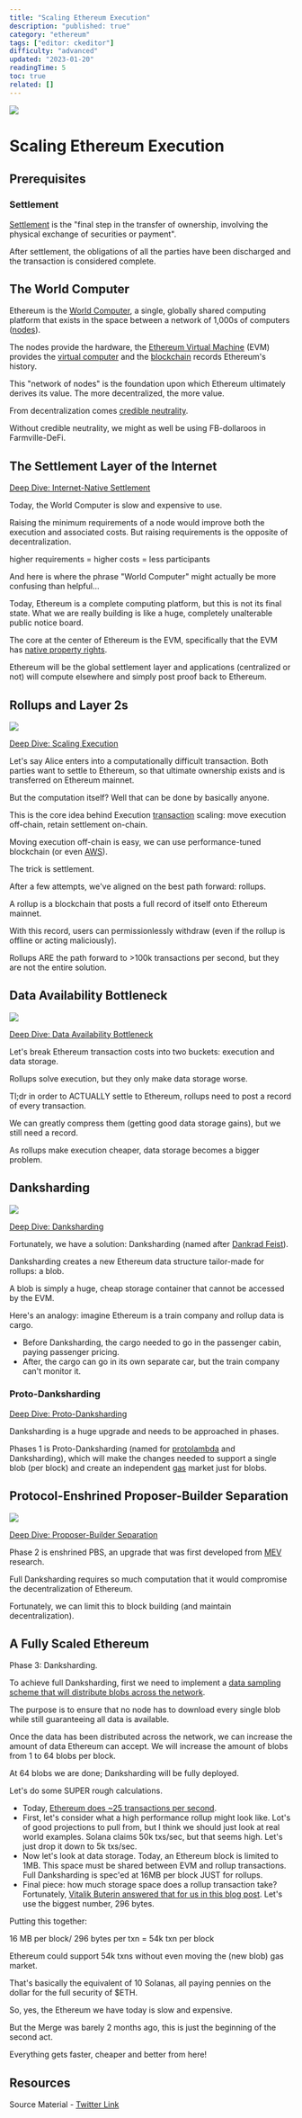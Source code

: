 ```yaml
---
title: "Scaling Ethereum Execution"
description: "published: true"
category: "ethereum"
tags: ["editor: ckeditor"]
difficulty: "advanced"
updated: "2023-01-20"
readingTime: 5
toc: true
related: []
---
```


![](/images/scaling-1.jpeg)

# Scaling Ethereum Execution

## Prerequisites

### Settlement

[Settlement](https://inevitableeth.com/home/concepts/settlement) is the "final step in the transfer of ownership, involving the physical exchange of securities or payment". 

After settlement, the obligations of all the parties have been discharged and the transaction is considered complete.

## The World Computer

Ethereum is the [World Computer](/ethereum/world-computer), a single, globally shared computing platform that exists in the space between a network of 1,000s of computers ([nodes](/ethereum/node)). 

The nodes provide the hardware, the [Ethereum Virtual Machine](/ethereum/evm) (EVM) provides the [virtual computer](/concepts/virtual-machine) and the [blockchain](/ethereum/blockchain) records Ethereum's history.

This "network of nodes" is the foundation upon which Ethereum ultimately derives its value. The more decentralized, the more value.

From decentralization comes [credible neutrality](/concepts/credible-neutrality). 

Without credible neutrality, we might as well be using FB-dollaroos in Farmville-DeFi.

## The Settlement Layer of the Internet

[Deep Dive: Internet-Native Settlement](/ethereum/internet-settlement)

Today, the World Computer is slow and expensive to use. 

Raising the minimum requirements of a node would improve both the execution and associated costs. But raising requirements is the opposite of decentralization.

higher requirements = higher costs = less participants

And here is where the phrase "World Computer" might actually be more confusing than helpful...

Today, Ethereum is a complete computing platform, but this is not its final state. What we are really building is like a huge, completely unalterable public notice board.

The core at the center of Ethereum is the EVM, specifically that the EVM has [native property rights](/ethereum/property-rights).

Ethereum will be the global settlement layer and applications (centralized or not) will compute elsewhere and simply post proof back to Ethereum.

## Rollups and Layer 2s

![](/images/scaling-execution.jpeg)

[Deep Dive: Scaling Execution](/ethereum/execution)

Let's say Alice enters into a computationally difficult transaction. Both parties want to settle to Ethereum, so that ultimate ownership exists and is transferred on Ethereum mainnet.

But the computation itself? Well that can be done by basically anyone.

This is the core idea behind Execution [transaction](/ethereum/transaction) scaling: move execution off-chain, retain settlement on-chain.

Moving execution off-chain is easy, we can use performance-tuned blockchain (or even [AWS](https://aws.amazon.com/)). 

The trick is settlement.

After a few attempts, we've aligned on the best path forward: rollups.

A rollup is a blockchain that posts a full record of itself onto Ethereum mainnet. 

With this record, users can permissionlessly withdraw (even if the rollup is offline or acting maliciously).

Rollups ARE the path forward to >100k transactions per second, but they are not the entire solution.

## Data Availability Bottleneck

![](/images/data-availability-sampling-2.jpeg)

[Deep Dive: Data Availability Bottleneck](/ethereum/data-availability-bottleneck)

Let's break Ethereum transaction costs into two buckets: execution and data storage.

Rollups solve execution, but they only make data storage worse.

Tl;dr in order to ACTUALLY settle to Ethereum, rollups need to post a record of every transaction. 

We can greatly compress them (getting good data storage gains), but we still need a record.

As rollups make execution cheaper, data storage becomes a bigger problem.

## Danksharding

![](/images/danksharding-1.png)

[Deep Dive: Danksharding](/ethereum/data)

Fortunately, we have a solution: Danksharding (named after [Dankrad Feist](https://twitter.com/dankrad)).

Danksharding creates a new Ethereum data structure tailor-made for rollups: a blob. 

A blob is simply a huge, cheap storage container that cannot be accessed by the EVM.

Here's an analogy: imagine Ethereum is a train company and rollup data is cargo.

*   Before Danksharding, the cargo needed to go in the passenger cabin, paying passenger pricing.
*   After, the cargo can go in its own separate car, but the train company can't monitor it.

### Proto-Danksharding

[Deep Dive: Proto-Danksharding](/ethereum/proto-danksharding)

Danksharding is a huge upgrade and needs to be approached in phases.

Phases 1 is Proto-Danksharding (named for [protolambda](https://twitter.com/protolambda) and Danksharding), which will make the changes needed to support a single blob (per block) and create an independent [gas](/concepts/gas) market just for blobs.

## Protocol-Enshrined Proposer-Builder Separation

![](/images/pbs-1.jpeg)

[Deep Dive: Proposer-Builder Separation](/ethereum/pbs)

Phase 2 is enshrined PBS, an upgrade that was first developed from [MEV](/concepts/mev) research. 

Full Danksharding requires so much computation that it would compromise the decentralization of Ethereum. 

Fortunately, we can limit this to block building (and maintain decentralization).

## A Fully Scaled Ethereum 

Phase 3: Danksharding.

To achieve full Danksharding, first we need to implement a [data sampling scheme that will distribute blobs across the network](/ethereum/p2p-network). 

The purpose is to ensure that no node has to download every single blob while still guaranteeing all data is available.

Once the data has been distributed across the network, we can increase the amount of data Ethereum can accept. We will increase the amount of blobs from 1 to 64 blobs per block.

At 64 blobs we are done; Danksharding will be fully deployed.

Let's do some SUPER rough calculations.

*   Today, [Ethereum does ~25 transactions per second](https://ethtps.info/).
*   First, let's consider what a high performance rollup might look like. Lot's of good projections to pull from, but I think we should just look at real world examples. Solana claims 50k txs/sec, but that seems high. Let's just drop it down to 5k txs/sec.
*   Now let's look at data storage. Today, an Ethereum block is limited to 1MB. This space must be shared between EVM and rollup transactions. Full Danksharding is spec'ed at 16MB per block JUST for rollups.
*   Final piece: how much storage space does a rollup transaction take? Fortunately, [Vitalik Buterin answered that for us in this blog post](https://vitalik.ca/general/2021/01/05/rollup.html). Let's use the biggest number, 296 bytes.

Putting this together:

16 MB per block/ 296 bytes per txn = 54k txn per block

Ethereum could support 54k txns without even moving the (new blob) gas market.

That's basically the equivalent of 10 Solanas, all paying pennies on the dollar for the full security of $ETH.

So, yes, the Ethereum we have today is slow and expensive.

But the Merge was barely 2 months ago, this is just the beginning of the second act.

Everything gets faster, cheaper and better from here!

## Resources

Source Material - [Twitter Link](https://twitter.com/logarithmicrex/status/1591614638138875905)

